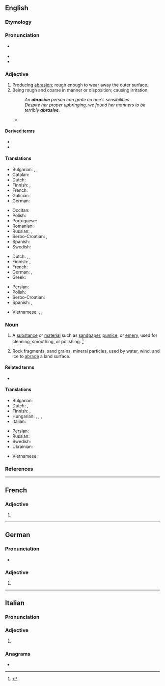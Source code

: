 ==English==

===Etymology===
{{suffix|en|abrase|ive}}

===Pronunciation===
* {{a|US}} {{IPA|en|/əˈbɹeɪ.sɪv/|/əˈbɹeɪ.zɪv/}}
* {{audio|en|LL-Q1860 (eng)-Vealhurl-abrasive.wav |Audio (Southern England)}}
* {{audio|en|LL-Q1860 (eng)-Vealhurl-abrasive2.wav |Audio (Southern England)}}

===Adjective===
{{en-adj}}

# Producing [[abrasion]]; rough enough to wear away the outer surface. {{defdate|First attested in 1805.}}
# Being rough and coarse in manner or disposition; causing irritation. {{defdate|First attested in 1925.}}
#: ''An '''abrasive''' person can grate on one's sensibilities.''
#: ''Despite her proper upbringing, we found her manners to be terribly '''abrasive'''.''
#* {{quote-book
|en
|year=1978
|last=Nixon
|first=Richard
|authorlink=Richard Nixon
|title=RN: the Memoirs of Richard Nixon
|url=https://archive.org/details/rnmemoirsofricha00nixo/
|publisher=Grosset & Dunlap
|ISBN=0-448-14374-7
|LCCN=77-87793
|OCLC=760525066
|OL=7561812M
|page=570
|pageurl=https://archive.org/details/rnmemoirsofricha00nixo/page/570/
|text=The women of the movement, it struck me, were more humorless and more single-minded in their total dedication to the ideology than were the men. In fact, Chiang Ching was unpleasantly '''abrasive''' and aggressive. At one point that evening she turned to me and in a challenging voice asked, "Why did you not come to China before now?" Since the ballet was in progress at the time, I did not respond.}}

====Derived terms====
* {{l|en|abrasively}}
* {{l|en|abrasiveness}}

====Translations====
{{trans-top|producing abrasion; rough}}
* Bulgarian: {{t+|bg|изтъркващ}}, {{t+|bg|изтриващ}}, {{t|bg|абразивен}}
* Catalan: {{t+|ca|abrasiu}}
* Dutch: {{t+|nl|schurend}}
* Finnish: {{t+|fi|hankaava}}, {{t+|fi|hiova}}
* French: {{t+|fr|abrasif}}
* Galician: {{t+|gl|abrasivo|m}}
* German: {{t+|de|abrasiv}}
{{trans-mid}}
* Occitan: {{t|oc|abrasiu}}
* Polish: {{t+|pl|ścierny}}
* Portuguese: {{t+|pt|abrasivo}}
* Romanian: {{t+|ro|abraziv}}
* Russian: {{t+|ru|абрази́вный}}, {{t+|ru|шлифу́ющий}}
* Serbo-Croatian: {{t|sh|ȁbrazīvan}}, {{t|sh|а̏бразӣван}}
* Spanish: {{t+|es|abrasivo}}
* Swedish: {{t+|sv|slipande}}
{{trans-bottom}}

{{trans-top|rough and coarse in manner or disposition}}
* Dutch: {{t+|nl|irritant}}, {{t+|nl|irriterend}}, {{t+|nl|ruw}}
* Finnish: {{t+|fi|karski}}, {{t+|fi|karkea}}
* French: {{t+|fr|rude}}
* German: {{t+|de|schroff}}, {{t+|de|rauh}}
* Greek: {{t+|el|τραχύς}}
{{trans-mid}}
* Persian: {{t+|fa|ساینده|sc=fa-Arab}}
* Polish: {{t+|pl|szorstki}}
* Serbo-Croatian: {{t+|sh|zajèdljiv}}
* Spanish: {{t+|es|brusco}}, {{t+|es|irritante}}
{{trans-bottom}}

{{checktrans-top}}
* Vietnamese: {{t-check|vi|làm trầy}}, {{t-check|vi|để cọ xơ ra}}, {{t-check|vi|để mài mòn}}
{{trans-mid}}
{{trans-bottom}}

===Noun===
{{en-noun}}

# A [[substance]] or [[material]] such as [[sandpaper]], [[pumice]], or [[emery]], used for cleaning, smoothing, or polishing. {{defdate|First attested in the mid 19<sup>th</sup> century.}}<ref name=SOED>{{R:SOED5|page=7}}</ref>
# {{lb|en|geology}} Rock fragments, sand grains, mineral particles, used by water, wind, and ice to [[abrade]] a land surface.

====Related terms====
* {{l|en|abrasion}}

====Translations====
{{trans-top|substance used for cleaning, smoothing, or polishing}}
* Bulgarian: {{t+|bg|абразив}}
* Dutch: {{t|nl|schuurmiddel|n}}, {{t|nl|slijpmiddel|n}}
* Finnish: {{t|fi|hankausaine}}, {{t|fi|hioma-aine}}
* Hungarian: {{t+|hu|csiszolóanyag}}, {{t+|hu|csiszolópapír}}, {{t+|hu|csiszolópor}}, {{t|hu|csiszolóvászon}}
* Italian: {{t+|it|abrasivo|m}}
{{trans-mid}}
* Persian: {{t+|fa|سمباده|sc=fa-Arab}}
* Russian: {{t+|ru|абрази́в|m}}
* Swedish: {{t|sv|abrasivmedel}}
* Ukrainian: {{t+|uk|абрази́в|m}}
{{trans-bottom}}

{{checktrans-top}}
* Vietnamese: {{t-check|vi|chất mài mòn}}
{{trans-mid}}
{{trans-bottom}}

===References===
<references/>
{{C|en|Personality}}

----

==French==

===Adjective===
{{head|fr|adjective form}}

# {{inflection of|fr|abrasif||f|s}}

----

==German==

===Pronunciation===
* {{audio|de|De-abrasive.ogg|Audio}}

===Adjective===
{{head|de|adjective form}}

# {{de-adj form of|abrasiv}}

----

==Italian==

===Pronunciation===
{{it-pr|abrasìve}}

===Adjective===
{{it-adj-form|f-p}}

# {{adj form of|it|abrasivo||f|p}}

===Anagrams===
* {{anagrams|it|a=aabeirsv|bavaresi|sbaverai}}